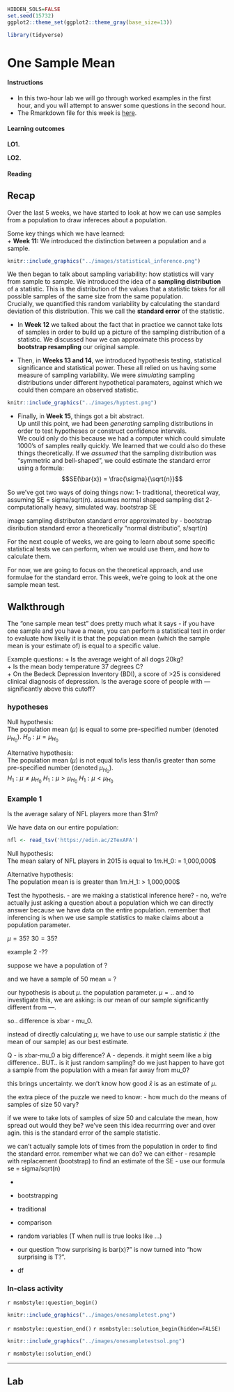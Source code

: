 ```r
HIDDEN_SOLS=FALSE
set.seed(15732)
ggplot2::theme_set(ggplot2::theme_gray(base_size=13))

library(tidyverse)
```

# One Sample Mean


<div class="lo">
#### Instructions {-}
  
- In this two-hour lab we will go through worked examples in the first hour, and you will attempt to answer some questions in the second hour.
- The Rmarkdown file for this week is [here](https://uoe-psychology.github.io/uoe_psystats/dapr1/labsheets/week_16_practice.Rmd).


#### Learning outcomes {-}

**LO1.** 

**LO2.** 

#### Reading {-}


</div>


## Recap

Over the last 5 weeks, we have started to look at how we can use samples from a population to draw infereces about a population. 

Some key things which we have learned:  
+ **Week 11:** We introduced the distinction between a population and a sample.
```r
knitr::include_graphics("../images/statistical_inference.png")
```

We then began to talk about sampling variability: how statistics will vary from sample to sample.
We introduced the idea of a **sampling distribution** of a statistic. This is the distribution of the values that a statistic takes for all possible samples of the same size from the same population.  
Crucially, we quantified this random variability by calculating the standard deviation of this distribution. This we call the **standard error** of the statistic.  

+ In **Week 12** we talked about the fact that in practice we cannot take lots of samples in order to build up a picture of the sampling distribution of a statistic. We discussed how we can approximate this process by **bootstrap resampling** our original sample.

+ Then, in **Weeks 13 and 14**, we introduced hypothesis testing, statistical significance and statistical power. These all relied on us having some measure of sampling variability. We were *simulating* sampling distributions under different hypothetical paramaters, against which we could then compare an observed statistic.
```r
knitr::include_graphics("../images/hyptest.png")
```


+ Finally, in **Week 15**, things got a bit abstract.  
Up until this point, we had been *generating* sampling distributions in order to test hypotheses or construct confidence intervals.  
We could only do this because we had a computer which could simulate 1000's of samples really quickly. 
We learned that we could also do these things theoretically. If we *assumed* that the sampling distribution was "symmetric and bell-shaped", we could estimate the standard error using a formula: 
$$SE(\bar{x}) = \frac{\sigma}{\sqrt{n}}$$

So we've got two ways of doing things now:
1- traditional, theoretical way, assuming SE = sigma/sqrt(n). assumes normal shaped sampling dist
2- computationally heavy, simulated way. bootstrap SE

image
sampling distributon standard error
approximated by - 
bootstrap disribution standard error
a theoretically "normal distributio", s/sqrt(n)


For the next couple of weeks, we are going to learn about some specific statistical tests we can perform, when we would use them, and how to calculate them.

For now, we are going to focus on the theoretical approach, and use formulae for the standard error. 
This week, we're going to look at the one sample mean test. 


## Walkthrough

The "one sample mean test" does pretty much what it says - if you have one sample and you have a mean, you can perform a statistical test in order to evaluate how likeliy it is that the population mean (which the sample mean is your estimate of) is equal to a specific value.  

Example questions: 
+ Is the average weight of all dogs 20kg?  
+ Is the mean body temperature 37 degrees C?  
+ On the Bedeck Depression Inventory (BDI), a score of >25 is considered clinical diagnosis of depression. Is the average score of people with --- significantly above this cutoff?


### hypotheses

Null hypothesis:  
The population mean ($\mu$) is equal to some pre-specified number (denoted $\mu_{H_0}$).
$H_0: \mu = \mu_{H_0}$

Alternative hypothesis:  
The population mean ($\mu$) is not equal to/is less than/is greater than some pre-specified number (denoted $\mu_{H_0}$).  
$H_1: \mu \neq \mu_{H_0}$
$H_1: \mu > \mu_{H_0}$
$H_1: \mu < \mu_{H_0}$


### Example 1 

Is the average salary of NFL players more than $1m?  

We have data on our entire population:  
```r
nfl <- read_tsv('https://edin.ac/2TexAFA')
```


Null hypothesis:  
The mean salary of NFL players in 2015 is equal to $1m.
$H_0: \mu = 1,000,000$

Alternative hypothesis:  
The population mean is is greater than $1m.  
$H_1: \mu > 1,000,000$

Test the hypothesis.
- are we making a statistical inference here? 
- no, we're actually just asking a question about a population which we can directly answer because we have data on the entire population. remember that inferencing is when we use sample statistics to make claims about a population parameter.  

$\mu = 35?$
$30 = 35?$




example 2 -??

suppose we have a population of ?

and we have a sample of 50
mean = ?


our hypothesis is about $\mu$. the population parameter.
$\mu = ..$
and to investigate this, we are asking: 
is our mean of our sample significantly different from ---.

so..
difference is xbar - mu_0.

instead of directly calculating $\mu$, we have to use our sample statistic $\bar{x}$ (the mean of our sample) as our best estimate.  


Q - is xbar-mu_0 a big difference? 
A - depends. it might seem like a big difference.. 
BUT.. is it just random sampling? do we just happen to have got a sample from the population with a mean far away from mu_0?


this brings uncertainty. we don't know how good $\bar{x}$ is as an estimate of $\mu$. 

the extra piece of the puzzle we need to know:
 - how much do the means of samples of size 50 vary?

if we were to take lots of samples of size 50 and calculate the mean,
how spread out would they be?
we've seen this idea recurrring over and over agin.
this is the standard error of the sample statistic.


<!-- why? -->
<!-- well, imagine the following scenario:  -->
<!-- population mean is 20, have a sample of 50, for which the standard error of the mean is 2.  -->
<!-- - if we take lots of samples of size 50, some would have mean 16, some 22. 95% of the samples we take will have a mean between 16 and 24 (rounded up from 1.96*SE) -->
<!-- - remember that the standard error is the standard deviation of the sampling distribution.   -->


<!-- now lets imagine we are testing $H_0: \mu = 20$ -->
<!-- we have a sample of 50, and the mean is 23.  -->
<!-- 23-20 = 3 -->
<!-- is this difference big enough?  -->
<!-- by dividing this difference by the standard error, we get an idea how big this distance is (from xbar to 20) in terms of standard deviations of the sampling distribution.  -->

<!-- (23-20)/2 = 3/2 = 1.5  -->
<!-- so this 1.5 refers to distance from our sample mean and our null parameter, in terms of the spread of the sample means  -->


we can't actually sample lots of times from the population in order to find the standard error. 
remember what we can do? we can either
- resample with replacement (bootstrap) to find an estimate of the SE
- use our formula se = sigma/sqrt(n)







- 

- bootstrapping

- traditional 

- comparison


- random variables (T when null is true looks like ...)
- our question "how surprising is bar(x)?" is now turned into "how surprising is T?". 
- df






### In-class activity

`r msmbstyle::question_begin()`
```r
knitr::include_graphics("../images/onesampletest.png")
```
`r msmbstyle::question_end()`
`r msmbstyle::solution_begin(hidden=FALSE)`


```r
knitr::include_graphics("../images/onesampletestsol.png")
```
`r msmbstyle::solution_end()`


---

## Lab




